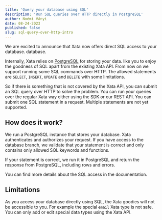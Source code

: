```yaml
---
title: 'Query your database using SQL'
description: 'Run SQL queries over HTTP directly in PostgreSQL'
author: Noémi Ványi
date: 08-24-2023
published: false
slug: sql-query-over-http-intro
---
```


We are excited to announce that Xata now offers direct SQL access to your database.
database.

Internally, Xata relies on [PostgreSQL](/docs/concepts/how-it-works) for storing your data.
like you to enjoy the goodness of SQL apart from the existing Xata
API.  From now on we support running some SQL commands over HTTP.  The
allowed statements are `SELECT`, `INSERT`, `UPDATE` and `DELETE` with
some limitations.

So if there is something that is not covered by the Xata API, you can
submit an SQL query over HTTP to solve the problem. You can run your
queries over the regular Xata way either using the SDK or our REST
API. You can submit one SQL statement in a request. Multiple
statements are not yet supported.

## How does it work?

<ArticleImage
  src="https://raw.githubusercontent.com/xataio/mdx-blog/main/images/sql-intro.png"
  width="2083"
  height="1386"
  alt="Diagram of PostgreSQL proxy"
  caption="Diagram of PostgreSQL proxy"
  position="center"
/>

We run a PostgreSQL instance that stores your database. Xata
authenticates and authorizes your request. If you have access to the
database branch, we validate that your statement is correct and only
contains only allowed SQL keywords and functions.

If your statement is correct, we run it in PostgreSQL and return the response
from PostgreSQL, including rows and errors.

You can find more details about the SQL access in the documentation.

## Limitations

As you access your database directly using SQL, the Xata goodies will not
be accessible to you. For example the special `email` Xata type is not safe.
You can only add or edit special data types using the Xata API.